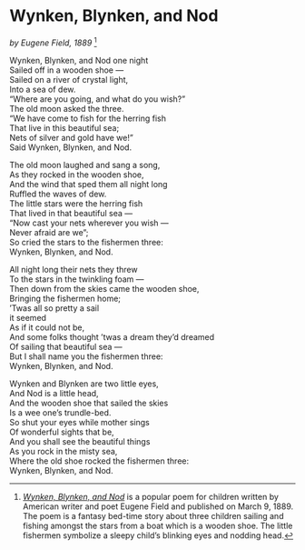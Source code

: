# Wynken, Blynken, and Nod

*by Eugene Field, 1889* ^[[*Wynken, Blynken, and Nod*](https://en.wikipedia.org/wiki/Wynken,_Blynken,_and_Nod){target="_blank"} is a popular poem for children written by American writer and poet Eugene Field and published on March 9, 1889. The poem is a fantasy bed-time story about three children sailing and fishing amongst the stars from a boat which is a wooden shoe. The little fishermen symbolize a sleepy child's blinking eyes and nodding head.]

Wynken, Blynken, and Nod one night  
Sailed off in a wooden shoe —  
Sailed on a river of crystal light,  
Into a sea of dew.  
"Where are you going, and what do you wish?"  
The old moon asked the three.  
"We have come to fish for the herring fish  
That live in this beautiful sea;  
Nets of silver and gold have we!"  
Said Wynken, Blynken, and Nod.

The old moon laughed and sang a song,  
As they rocked in the wooden shoe,  
And the wind that sped them all night long  
Ruffled the waves of dew.  
The little stars were the herring fish  
That lived in that beautiful sea —  
"Now cast your nets wherever you wish —  
Never afraid are we";  
So cried the stars to the fishermen three:  
Wynken, Blynken, and Nod.

All night long their nets they threw  
To the stars in the twinkling foam —  
Then down from the skies came the wooden shoe,  
Bringing the fishermen home;  
'Twas all so pretty a sail  
 it seemed  
As if it could not be,  
And some folks thought 'twas a dream they'd dreamed  
Of sailing that beautiful sea —  
But I shall name you the fishermen three:  
Wynken, Blynken, and Nod.

Wynken and Blynken are two little eyes,  
And Nod is a little head,  
And the wooden shoe that sailed the skies  
Is a wee one's trundle-bed.  
So shut your eyes while mother sings  
Of wonderful sights that be,  
And you shall see the beautiful things  
As you rock in the misty sea,  
Where the old shoe rocked the fishermen three:  
Wynken, Blynken, and Nod.
